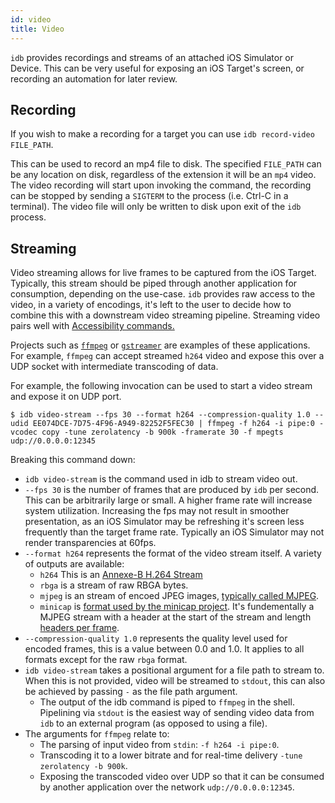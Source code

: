 ```yaml
---
id: video
title: Video
---
```


`idb` provides recordings and streams of an attached iOS Simulator or Device. This can be very useful for exposing an iOS Target's screen, or recording an automation for later review.

## Recording

If you wish to make a recording for a target you can use `idb record-video FILE_PATH`.

This can be used to record an mp4 file to disk. The specified `FILE_PATH` can be any location on disk, regardless of the extension it will be an `mp4` video. The video recording will start upon invoking the command, the recording can be stopped by sending a `SIGTERM` to the process (i.e. Ctrl-C in a terminal). The video file will only be written to disk upon exit of the `idb` process.

## Streaming

Video streaming allows for live frames to be captured from the iOS Target. Typically, this stream should be piped through another application for consumption, depending on the use-case. `idb` provides raw access to the video, in a variety of encodings, it's left to the user to decide how to combine this with a downstream video streaming pipeline. Streaming video pairs well with [Accessibility commands.](accessibility)

Projects such as [`ffmpeg`](https://www.ffmpeg.org) or [`gstreamer`](https://gstreamer.freedesktop.org) are examples of these applications. For example, `ffmpeg` can accept streamed `h264` video and expose this over a UDP socket with intermediate transcoding of data.

For example, the following invocation can be used to start a video stream and expose it on UDP port.

```
$ idb video-stream --fps 30 --format h264 --compression-quality 1.0 --udid EE074DCE-7D75-4F96-A949-82252F5FEC30 | ffmpeg -f h264 -i pipe:0 -vcodec copy -tune zerolatency -b 900k -framerate 30 -f mpegts udp://0.0.0.0:12345
```

Breaking this command down:

- `idb video-stream` is the command used in idb to stream video out.
- `--fps 30` is the number of frames that are produced by `idb` per second. This can be arbitrarily large or small. A higher frame rate will increase system utilization. Increasing the fps may not result in smoother presentation, as an iOS Simulator may be refreshing it's screen less frequently than the target frame rate. Typically an iOS Simulator may not render transparencies at 60fps.
- `--format h264` represents the format of the video stream itself. A variety of outputs are available:
  - `h264` This is an [Annexe-B H.264 Stream](https://en.wikipedia.org/wiki/Network_Abstraction_Layer#NAL_Units_in_Byte-Stream_Format_Use)
  - `rbga` is a stream of raw RBGA bytes.
  - `mjpeg` is an stream of encoed JPEG images, [typically called MJPEG](https://en.wikipedia.org/wiki/Motion_JPEG).
  - `minicap` is [format used by the minicap project](https://github.com/openstf/minicap). It's fundementally a MJPEG stream with a header at the start of the stream and length [headers per frame](https://github.com/openstf/minicap#global-header-binary-format).
- `--compression-quality 1.0` represents the quality level used for encoded frames, this is a value between 0.0 and 1.0. It applies to all formats except for the raw `rbga` format.
- `idb video-stream` takes a positional argument for a file path to stream to. When this is not provided, video will be streamed to `stdout`, this can also be achieved by passing `-` as the file path argument.
  - The output of the idb command is piped to `ffmpeg` in the shell. Pipelining via `stdout` is the easiest way of sending video data from `idb` to an external program (as opposed to using a file).
- The arguments for `ffmpeg` relate to:
  - The parsing of input video from `stdin`: `-f h264 -i pipe:0`.
  - Transcoding it to a lower bitrate and for real-time delivery `-tune zerolatency -b 900k`.
  - Exposing the transcoded video over UDP so that it can be consumed by another application over the network `udp://0.0.0.0:12345`.
